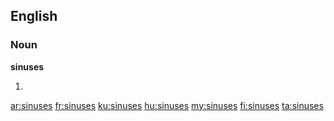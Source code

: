 ==English==

===Noun===
'''sinuses'''

# {{plural of|sinus}}

[[ar:sinuses]]
[[fr:sinuses]]
[[ku:sinuses]]
[[hu:sinuses]]
[[my:sinuses]]
[[fi:sinuses]]
[[ta:sinuses]]